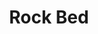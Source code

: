 ---
title: "Rock Bed"
meta_title: "Rock Bed craft"
description: "Craft de Rock Bed"
rank: "c"
draft: false
name: "Rock Bed"
recipe_img: "https://wiki.pokexgames.com/images/e/ec/Rock_Bed1.png"
level: 49
craft_time: 5400
result: 1
value_npc: 1
ingredients:
  - name: "White Bed"
    quantity: 1
    item_img: "https://wiki.pokexgames.com/images/7/76/White_Bed.png"
    value_npc: 1
  - name: "Orebound Tapestry"
    quantity: 1
    item_img: "https://wiki.pokexgames.com/images/5/51/Orebound_Tapestry.png"
    value_npc: 1
  - name: "Planks"
    quantity: 40
    item_img: "https://wiki.pokexgames.com/images/b/b9/Planks.png"
    value_npc: 1
---